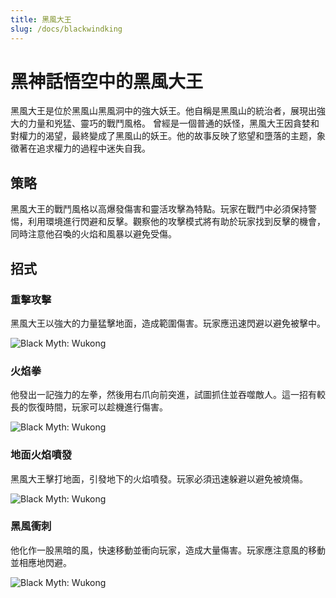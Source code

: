 ```yaml
---
title: 黑風大王
slug: /docs/blackwindking
---
```


# 黑神話悟空中的黑風大王

黑風大王是位於黑風山黑風洞中的強大妖王。他自稱是黑風山的統治者，展現出強大的力量和兇猛、靈巧的戰鬥風格。
曾經是一個普通的妖怪，黑風大王因貪婪和對權力的渴望，最終變成了黑風山的妖王。他的故事反映了慾望和墮落的主题，象徵著在追求權力的過程中迷失自我。

## 策略

黑風大王的戰鬥風格以高爆發傷害和靈活攻擊為特點。玩家在戰鬥中必須保持警惕，利用環境進行閃避和反擊。觀察他的攻擊模式將有助於玩家找到反擊的機會，同時注意他召喚的火焰和風暴以避免受傷。

## 招式

### 重擊攻擊

黑風大王以強大的力量猛擊地面，造成範圍傷害。玩家應迅速閃避以避免被擊中。

<img src="https://image.informedainews.com/bwk1.gif" alt="Black Myth: Wukong"/>

### 火焰拳

他發出一記強力的左拳，然後用右爪向前突進，試圖抓住並吞噬敵人。這一招有較長的恢復時間，玩家可以趁機進行傷害。

<img src="https://image.informedainews.com/bwk2.gif" alt="Black Myth: Wukong"/>

### 地面火焰噴發

黑風大王擊打地面，引發地下的火焰噴發。玩家必須迅速躲避以避免被燒傷。

<img src="https://image.informedainews.com/bwk3.gif" alt="Black Myth: Wukong"/>

### 黑風衝刺

他化作一股黑暗的風，快速移動並衝向玩家，造成大量傷害。玩家應注意風的移動並相應地閃避。

<img src="https://image.informedainews.com/bwk4.gif" alt="Black Myth: Wukong"/>